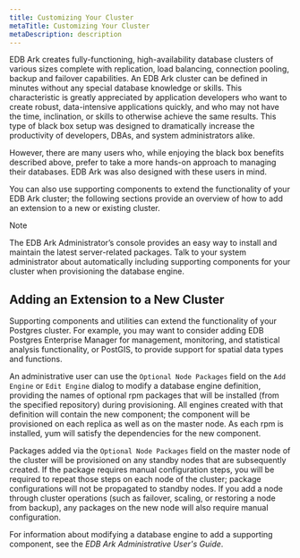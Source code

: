 ```yaml
---
title: Customizing Your Cluster
metaTitle: Customizing Your Cluster
metaDescription: description
---
```


EDB Ark creates fully-functioning, high-availability database clusters
of various sizes complete with replication, load balancing, connection
pooling, backup and failover capabilities. An EDB Ark cluster can be
defined in minutes without any special database knowledge or skills.
This characteristic is greatly appreciated by application developers who
want to create robust, data-intensive applications quickly, and who may
not have the time, inclination, or skills to otherwise achieve the same
results. This type of black box setup was designed to dramatically
increase the productivity of developers, DBAs, and system administrators
alike.

However, there are many users who, while enjoying the black box benefits
described above, prefer to take a more hands-on approach to managing
their databases. EDB Ark was also designed with these users in mind.

You can also use supporting components to extend the functionality of
your EDB Ark cluster; the following sections provide an overview of how
to add an extension to a new or existing cluster.

<div class="note">

<div class="title">

Note

</div>

The EDB Ark Administrator’s console provides an easy way to install and
maintain the latest server-related packages. Talk to your system
administrator about automatically including supporting components for
your cluster when provisioning the database engine.

</div>

## Adding an Extension to a New Cluster

Supporting components and utilities can extend the functionality of your
Postgres cluster. For example, you may want to consider adding EDB
Postgres Enterprise Manager for management, monitoring, and statistical
analysis functionality, or PostGIS, to provide support for spatial data
types and functions.

An administrative user can use the `Optional Node Packages` field on the
`Add Engine` or `Edit Engine` dialog to modify a database engine
definition, providing the names of optional rpm packages that will be
installed (from the specified repository) during provisioning. All
engines created with that definition will contain the new component; the
component will be provisioned on each replica as well as on the master
node. As each rpm is installed, yum will satisfy the dependencies for
the new component.

Packages added via the `Optional Node Packages` field on the master node
of the cluster will be provisioned on any standby nodes that are
subsequently created. If the package requires manual configuration
steps, you will be required to repeat those steps on each node of the
cluster; package configurations will not be propagated to standby nodes.
If you add a node through cluster operations (such as failover, scaling,
or restoring a node from backup), any packages on the new node will also
require manual configuration.

For information about modifying a database engine to add a supporting
component, see the *EDB Ark Administrative User's Guide*.
